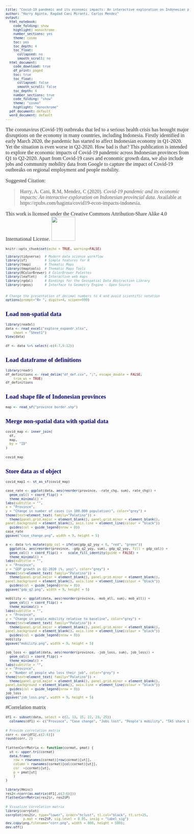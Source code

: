 ```yaml
---
title: "Covid-19 pandemic and its economic impacts: An interactive exploration on Indonesian provincial data"
author: "Harry Aginta, Ragdad Cani Miranti, Carlos Mendez"
output:
  html_notebook:
    code_folding: show
    highlight: monochrome
    number_sections: yes
    theme: cosmo
    toc: yes
    toc_depth: 4
    toc_float:
      collapsed: no
      smooth_scroll: no
  html_document:
    code_download: true
    df_print: paged
    toc: true
    toc_float:
      collapsed: false
      smooth_scroll: false
    toc_depth: 4
    number_sections: true
    code_folding: "show"
    theme: "cosmo"
    highlight: "monochrome"
  pdf_document: default
  word_document: default
---
```



<style>
h1.title {font-size: 18pt; color: DarkBlue;} 
body, h1, h2, h3, h4 {font-family: "Palatino", serif;}
body {font-size: 12pt;}
/* Headers */
h1,h2,h3,h4,h5,h6{font-size: 14pt; color: #00008B;}
body {color: #333333;}
a, a:hover {color: #8B3A62;}
pre {font-size: 12px;}
</style>

The coronavirus (Covid-19) outbreaks that led to a serious health crisis has brought major disruptions on the economy in many countries, including Indonesia. Firstly identified in early March 2020, the pandemic has started to affect Indonesian economy in Q1-2020. Yet the situation is even worse in Q2-2020. How bad is that? This publication is intended to explore the economic impacts of Covid-19 pandemic across Indonesian provinces from Q1 to Q2-2020. Apart from Covid-19 cases and economic growth data, we also include jobs and community mobility data from Google to capture the impact of Covid-19 outbreaks on regional employment and people mobility.

Suggested Citation: 

> Harry, A. Cani, R.M, Mendez, C (2020). _Covid-19 pandemic and its economic impacts: An interactive exploration on Indonesian provincial data._ Available at https://rpubs.com/haginta/covid19-econ-impacts-indonesia.

This work is licensed under the Creative Commons Attribution-Share Alike 4.0 International License. 
![](CCLicense.png){width=75px}

```r
knitr::opts_chunk$set(echo = TRUE, warning=FALSE)

library(tidyverse)  # Modern data science workflow
library(sf)         # Simple features for R
library(tmap)       # Thematic Maps
library(tmaptools)  # Thematic Maps Tools
library(RColorBrewer) # ColorBrewer Palettes
library(leaflet)    # Interactive web maps
library(rgdal)      # Bindings for the Geospatial Data Abstraction Library
library(rgeos)      # Interface to Geometry Engine - Open Source 


# Change the presentation of decimal numbers to 4 and avoid scientific notation
options(prompt="R> ", digits=4, scipen=999)
```


# Load non-spatial data

```r
library(readxl)
data <- read_excel("explore_expandr.xlsx", 
    sheet = "Sheet1")
View(data)
```

```r
df <- data %>% select(-c(4:7,9:12))
```

# Load dataframe of definitions
```r
library(readr)
df_definitions <- read_delim("df_def.csv", ";", escape_double = FALSE, 
    trim_ws = TRUE)
df_definitions
```

# Load shape file of Indonesian provinces
```r
map <- read_sf("province border.shp")
```

# Merge non-spatial data with spatial data
```r
covid_map <- inner_join(
  df,
  map,
  by = "ID"
)
```

```r
covid_map
```

# Store data as sf object
```r
covid_map1 <- st_as_sf(covid_map)
```

```r
case_rate <- ggplot(data, aes(reorder(province, -rate_chg, sum), rate_chg)) +
  geom_col() + coord_flip() +
  theme_minimal() +
labs(subtitle = "",
x = "Province",
y = "Change in number of cases (in 100.000 population)", color="grey") +
theme(text=element_text( family="Palatino")) + 
  theme(panel.grid.major = element_blank(), panel.grid.minor = element_blank(),
panel.background = element_blank(), axis.line = element_line(colour = "black"))
  guides(col = guide_legend(nrow = 8))
case_rate
ggsave("case_change.png", width = 9, height = 5)
```

```r
a <- data %>% mutate(gdp_col = ifelse(gdp_q2_yoy < 0, "red", "green")) 
  ggplot(a, aes(reorder(province, -gdp_q2_yoy, sum), gdp_q2_yoy, fill = gdp_col)) +
  geom_col() + coord_flip() +   scale_fill_identity(guide = FALSE) +
  theme_minimal() +
labs(subtitle = "",
x = "Province",
y = "GDP growth in Q2-2020 (%, yoy)", color="grey") +
theme(text=element_text( family="Palatino")) + 
  theme(panel.grid.major = element_blank(), panel.grid.minor = element_blank(),
panel.background = element_blank(), axis.line = element_line(colour = "black"))
  guides(col = guide_legend(nrow = 8))
ggsave("gdp_q2.png", width = 9, height = 5)
```

```r
mobility <- ggplot(data, aes(reorder(province, -mob_all, sum), mob_all)) +
  geom_col() + coord_flip() +
  theme_minimal() +
labs(subtitle = "",
x = "Province",
y = "Change in people mobility relative to baseline", color="grey") +
theme(text=element_text( family="Palatino")) + 
  theme(panel.grid.major = element_blank(), panel.grid.minor = element_blank(),
panel.background = element_blank(), axis.line = element_line(colour = "black"))
  guides(col = guide_legend(nrow = 8))
mobility
ggsave("mobility.png", width = 9, height = 5)
```

```r
job_loss <- ggplot(data, aes(reorder(province, -job_loss, sum), job_loss)) +
  geom_col() + coord_flip() +
  theme_minimal() +
labs(subtitle = "",
x = "Province",
y = "Number of people who loss their job", color="grey") +
theme(text=element_text( family="Palatino")) + 
  theme(panel.grid.major = element_blank(), panel.grid.minor = element_blank(),
panel.background = element_blank(), axis.line = element_line(colour = "black"))
  guides(col = guide_legend(nrow = 8))
job_loss
ggsave("job_loss.png", width = 9, height = 5)
```


#Correlation matrix

```r
df1 <- subset(data, select = c(2, 13, 15, 22, 23, 25))
  colnames(df1) <- c("Province", "Case change", "Jobs lost", "People's mobility", "TAS share in GDP", "GDPg Q2-2020")
```


```r
# Provide correlation matrix
corr <- cor(df1[,c(2:6)])
round(corr, 2)
```

```r
flattenCorrMatrix <- function(cormat, pmat) {
  ut <- upper.tri(cormat)
  data.frame(
    row = rownames(cormat)[row(cormat)[ut]],
    column = rownames(cormat)[col(cormat)[ut]],
    cor  =(cormat)[ut],
    p = pmat[ut]
    )
}
```


```r
library(Hmisc)
res2<-rcorr(as.matrix(df1[,c(2:6)]))
flattenCorrMatrix(res2$r, res2$P)
```


```r
# Visualize correlation matrix
library(corrplot)
corrplot(res2$r, type="lower", order="hclust", tl.col="black", tl.srt=25,
         p.mat = res2$P, sig.level = 0.05, insig = "label_sig")
dev.copy(png,filename="corr.png", width = 800, height = 500);
dev.off()
```